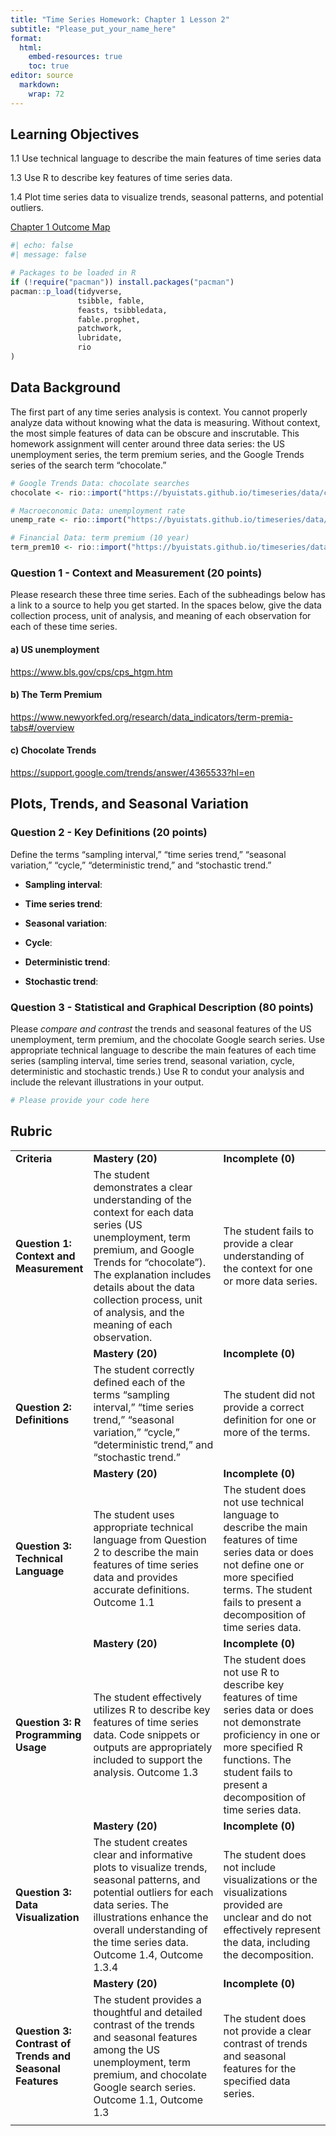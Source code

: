 ```yaml
---
title: "Time Series Homework: Chapter 1 Lesson 2"
subtitle: "Please_put_your_name_here"
format: 
  html:
    embed-resources: true
    toc: true
editor: source
  markdown: 
    wrap: 72
---
```


## Learning Objectives

1.1 Use technical language to describe the main features of time series data

1.3 Use R to describe key features of time series data.

1.4 Plot time series data to visualize trends, seasonal patterns, and potential outliers.

[Chapter 1 Outcome Map](https://docs.google.com/spreadsheets/d/1iYftJo380M2d9rV-KexgEaCjkKbqK3Ip7uEdn-Y15B4/edit?usp=sharing)

```r
#| echo: false
#| message: false

# Packages to be loaded in R
if (!require("pacman")) install.packages("pacman")
pacman::p_load(tidyverse, 
               tsibble, fable,
               feasts, tsibbledata,
               fable.prophet,
               patchwork,
               lubridate, 
               rio 
)

```

## Data Background

The first part of any time series analysis is context. You cannot properly analyze data without knowing what the data is measuring. Without context, the most simple features of data can be obscure and inscrutable. This homework assignment will center around three data series: the US unemployment series, the term premium series, and the Google Trends series of the search term "chocolate."

```r
# Google Trends Data: chocolate searches
chocolate <- rio::import("https://byuistats.github.io/timeseries/data/chocolate.csv")

# Macroeconomic Data: unemployment rate
unemp_rate <- rio::import("https://byuistats.github.io/timeseries/data/unemp_rate.csv")

# Financial Data: term premium (10 year)
term_prem10 <- rio::import("https://byuistats.github.io/timeseries/data/term_prem10.csv")
```

### Question 1 - Context and Measurement (20 points)

Please research these three time series. Each of the subheadings below has a link to a source to help you get started. In the spaces below, give the data collection process, unit of analysis, and meaning of each observation for each of these time series.

#### a) US unemployment

<https://www.bls.gov/cps/cps_htgm.htm>

::: {.callout-note title="Answer" icon="false"}
<!-- Delete this and put your answer here. The three colons mark the end of your answer. -->
:::

#### b) The Term Premium

<https://www.newyorkfed.org/research/data_indicators/term-premia-tabs#/overview>

::: {.callout-note title="Answer" icon="false"}
<!-- Delete this and put your answer here. The three colons mark the end of your answer. -->
:::

#### c) Chocolate Trends

<https://support.google.com/trends/answer/4365533?hl=en>

::: {.callout-note title="Answer" icon="false"}
<!-- Delete this and put your answer here. The three colons mark the end of your answer. -->
:::

## Plots, Trends, and Seasonal Variation

### Question 2 - Key Definitions (20 points)

Define the terms "sampling interval," "time series trend," "seasonal variation," "cycle," "deterministic trend," and "stochastic trend."

::: {.callout-note title="Answer" icon="false"}
-   **Sampling interval**: <!-- Delete this and put your answer here. -->

-   **Time series trend**: <!-- Delete this and put your answer here. -->

-   **Seasonal variation**: <!-- Delete this and put your answer here. -->

-   **Cycle**: <!-- Delete this and put your answer here. -->

-   **Deterministic trend**: <!-- Delete this and put your answer here. -->

-   **Stochastic trend**: <!-- Delete this and put your answer here. -->
:::

### Question 3 - Statistical and Graphical Description (80 points)

Please *compare and contrast* the trends and seasonal features of the US unemployment, term premium, and the chocolate Google search series. Use appropriate technical language to describe the main features of each time series (sampling interval, time series trend, seasonal variation, cycle, deterministic and stochastic trends.) Use R to condut your analysis and include the relevant illustrations in your output.

::: {.callout-note title="Answer" icon="false"}
```r
# Please provide your code here

```

<!-- Delete this and put your written answer here. The three colons mark the end of your answer. -->
:::

## Rubric

+---------------------------------------------------------------+-----------------------------------------------------------------------------------------------------------------------------------------------------------------------------------------------------------------------------------------------------------------------------------+---------------------------------------------------------------------------------------------------------------------------------------------------------------------------------------------------------------------+
| **Criteria**                                                  | **Mastery (20)**                                                                                                                                                                                                                                                                  | **Incomplete (0)**                                                                                                                                                                                                  |
+---------------------------------------------------------------+-----------------------------------------------------------------------------------------------------------------------------------------------------------------------------------------------------------------------------------------------------------------------------------+---------------------------------------------------------------------------------------------------------------------------------------------------------------------------------------------------------------------+
| #### **Question 1: Context and Measurement**                  | The student demonstrates a clear understanding of the context for each data series (US unemployment, term premium, and Google Trends for "chocolate"). The explanation includes details about the data collection process, unit of analysis, and the meaning of each observation. | The student fails to provide a clear understanding of the context for one or more data series.                                                                                                                      |
+---------------------------------------------------------------+-----------------------------------------------------------------------------------------------------------------------------------------------------------------------------------------------------------------------------------------------------------------------------------+---------------------------------------------------------------------------------------------------------------------------------------------------------------------------------------------------------------------+
|                                                               | **Mastery (20)**                                                                                                                                                                                                                                                                  | **Incomplete (0)**                                                                                                                                                                                                  |
+---------------------------------------------------------------+-----------------------------------------------------------------------------------------------------------------------------------------------------------------------------------------------------------------------------------------------------------------------------------+---------------------------------------------------------------------------------------------------------------------------------------------------------------------------------------------------------------------+
| #### **Question 2: Definitions**                              | The student correctly defined each of the terms "sampling interval," "time series trend," "seasonal variation," "cycle," "deterministic trend," and "stochastic trend."                                                                                                           | The student did not provide a correct definition for one or more of the terms.                                                                                                                                      |
+---------------------------------------------------------------+-----------------------------------------------------------------------------------------------------------------------------------------------------------------------------------------------------------------------------------------------------------------------------------+---------------------------------------------------------------------------------------------------------------------------------------------------------------------------------------------------------------------+
|                                                               | **Mastery (20)**                                                                                                                                                                                                                                                                  | **Incomplete (0)**                                                                                                                                                                                                  |
+---------------------------------------------------------------+-----------------------------------------------------------------------------------------------------------------------------------------------------------------------------------------------------------------------------------------------------------------------------------+---------------------------------------------------------------------------------------------------------------------------------------------------------------------------------------------------------------------+
| #### **Question 3: Technical Language**                       | The student uses appropriate technical language from Question 2 to describe the main features of time series data and provides accurate definitions. Outcome 1.1                                                                                                                  | The student does not use technical language to describe the main features of time series data or does not define one or more specified terms. The student fails to present a decomposition of time series data.     |
+---------------------------------------------------------------+-----------------------------------------------------------------------------------------------------------------------------------------------------------------------------------------------------------------------------------------------------------------------------------+---------------------------------------------------------------------------------------------------------------------------------------------------------------------------------------------------------------------+
|                                                               | **Mastery (20)**                                                                                                                                                                                                                                                                  | **Incomplete (0)**                                                                                                                                                                                                  |
+---------------------------------------------------------------+-----------------------------------------------------------------------------------------------------------------------------------------------------------------------------------------------------------------------------------------------------------------------------------+---------------------------------------------------------------------------------------------------------------------------------------------------------------------------------------------------------------------+
| #### **Question 3: R Programming Usage**                      | The student effectively utilizes R to describe key features of time series data. Code snippets or outputs are appropriately included to support the analysis. Outcome 1.3                                                                                                         | The student does not use R to describe key features of time series data or does not demonstrate proficiency in one or more specified R functions. The student fails to present a decomposition of time series data. |
+---------------------------------------------------------------+-----------------------------------------------------------------------------------------------------------------------------------------------------------------------------------------------------------------------------------------------------------------------------------+---------------------------------------------------------------------------------------------------------------------------------------------------------------------------------------------------------------------+
|                                                               | **Mastery (20)**                                                                                                                                                                                                                                                                  | **Incomplete (0)**                                                                                                                                                                                                  |
+---------------------------------------------------------------+-----------------------------------------------------------------------------------------------------------------------------------------------------------------------------------------------------------------------------------------------------------------------------------+---------------------------------------------------------------------------------------------------------------------------------------------------------------------------------------------------------------------+
| #### **Question 3: Data Visualization**                       | The student creates clear and informative plots to visualize trends, seasonal patterns, and potential outliers for each data series. The illustrations enhance the overall understanding of the time series data. Outcome 1.4, Outcome 1.3.4                                      | The student does not include visualizations or the visualizations provided are unclear and do not effectively represent the data, including the decomposition.                                                      |
+---------------------------------------------------------------+-----------------------------------------------------------------------------------------------------------------------------------------------------------------------------------------------------------------------------------------------------------------------------------+---------------------------------------------------------------------------------------------------------------------------------------------------------------------------------------------------------------------+
|                                                               | **Mastery (20)**                                                                                                                                                                                                                                                                  | **Incomplete (0)**                                                                                                                                                                                                  |
+---------------------------------------------------------------+-----------------------------------------------------------------------------------------------------------------------------------------------------------------------------------------------------------------------------------------------------------------------------------+---------------------------------------------------------------------------------------------------------------------------------------------------------------------------------------------------------------------+
| #### **Question 3: Contrast of Trends and Seasonal Features** | The student provides a thoughtful and detailed contrast of the trends and seasonal features among the US unemployment, term premium, and chocolate Google search series. Outcome 1.1, Outcome 1.3                                                                                 | The student does not provide a clear contrast of trends and seasonal features for the specified data series.                                                                                                        |
+---------------------------------------------------------------+-----------------------------------------------------------------------------------------------------------------------------------------------------------------------------------------------------------------------------------------------------------------------------------+---------------------------------------------------------------------------------------------------------------------------------------------------------------------------------------------------------------------+
|                                                               |                                                                                                                                                                                                                                                                                   |                                                                                                                                                                                                                     |
+---------------------------------------------------------------+-----------------------------------------------------------------------------------------------------------------------------------------------------------------------------------------------------------------------------------------------------------------------------------+---------------------------------------------------------------------------------------------------------------------------------------------------------------------------------------------------------------------+
